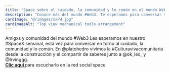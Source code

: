 ```yaml
---
title: "Space sobre el cuidado, la comunidad y lo común en el mundo Web 3"
description: "Conoce más del mundo #Web3. Te esperamos para conversar sobre el ciudado, la comunidad y lo común en el mundo Web 3 "
cardImage: "@/images/xxPH.jpg"
cardImageAlt: "Top view mechanical tools arrangement"
---
```


<div>
Amigxs y comunidad del mundo #Web3 Les esperamos en nuestro #SpaceX semanal, está vez para conversar en torno al cuidado, la comunidad y lo común. En @platohedro vivimos la #Culturavivacomunitaria desde la construcción y el compartir de saberes junto a @ok_lex_ y @Irvinggg.
</div>
<div>
<a href="https://x.com/i/spaces/1mrGmyBOLwBGy" target="_blank"><b>Clic aquí </b></a>para escucharlo en la red social space 
</div>
